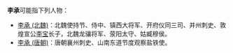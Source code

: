 '''李承'''可能指下列人物：
*[[李承_(北魏)|李承 (北魏)]]：北魏使持节、侍中、镇西大将军、开府仪同三司、并州刺史、敦煌宣公[[李宝_(北魏)|李宝]]长子，北魏龙骧将军、荥阳太守、姑臧穆侯。
*[[李承_(唐朝)|李承 (唐朝)]]：唐朝襄州刺史、山南东道节度观察盐铁使。

{{消歧义|cat=二字李姓人名消歧义|cheng}}